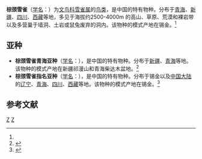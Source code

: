 {{Speciesbox 
| taxon = Montifringilla ruficollis
| status = LC
| status_system = IUCN3.1
| status_ref = <ref name=IUCN>{{cite iucn|url=https://www.iucnredlist.org/details/22718336/0 |title=''Pyrgilauda ruficollis'' |author=BirdLife International |author-link=BirdLife International |year=2012 |access-date=26 November 2013|ref=harv}}</ref>
| image = PyrgilaudaRufogularis.png
| binomial_authority = Blanford, 1871<ref name='id4088'>{{cite web| url =http://www.bioinfo.cn/db05/BjdwSpecies.php?action=view&id=4088| title =棕颈雪雀| work =《中国动物物种编目数据库》| publisher =中国科学院微生物研究所| author =中国科学院动物研究所| accessdate =2009-04-04| deadurl =yes| archiveurl =https://web.archive.org/web/20160305073311/http://www.bioinfo.cn/db05/BjdwSpecies.php?action=view&id=4088| archivedate =2016-03-05}}</ref>
}}

'''棕颈雪雀'''（[[学名|学名]]：{{lang|la|''Montifringilla ruficollis''}}）为[[文鸟科|文鸟科]][[雪雀属|雪雀属]]的[[鸟类|鸟类]]，是中国的特有物种。分布于[[青海|青海]]、[[新疆|新疆]]、[[四川|四川]]、[[西藏|西藏]]等地，多见于海拔约2500-4000m 的高山、草原、荒漠和裸岩带以及多营巢于墙洞、土岩或鼠兔废弃的洞内。该物种的模式产地在锡金。<ref name='id4088'/>

==亚种==
*'''棕颈雪雀青海亚种'''（[[学名|学名]]：{{lang|la|''Montifringilla ruficollis isabellina''}}），是中国的特有物种。分布于[[新疆|新疆]]、[[青海|青海]]等地。该物种的模式产地在新疆祁漫山和青海柴达木盆地。<ref name='id4089'>{{cite web| url =http://www.bioinfo.cn/db05/BjdwSpecies.php?action=view&id=4089| title =棕颈雪雀青海亚种| work =《中国动物物种编目数据库》| publisher =中国科学院微生物研究所| author =中国科学院动物研究所| accessdate =2009-04-04| deadurl =yes| archiveurl =https://web.archive.org/web/20160305001929/http://www.bioinfo.cn/db05/BjdwSpecies.php?action=view&id=4089| archivedate =2016-03-05}}</ref>
*'''棕颈雪雀指名亚种'''（[[学名|学名]]：{{lang|la|''Montifringilla ruficollis ruficollis''}}），是中国的特有物种。分布于锡金以及[[中国大陆|中国大陆]]的[[辽宁|辽宁]]、[[青海|青海]]、[[四川|四川]]、[[西藏|西藏]]等地。该物种的模式产地在锡金。<ref name='id4090'>{{cite web| url =http://www.bioinfo.cn/db05/BjdwSpecies.php?action=view&id=4090| title =棕颈雪雀指名亚种| work =《中国动物物种编目数据库》| publisher =中国科学院微生物研究所| author =中国科学院动物研究所| accessdate =2009-04-04| deadurl =yes| archiveurl =https://web.archive.org/web/20131203122335/http://www.bioinfo.cn/db05/BjdwSpecies.php?action=view| archivedate =2013-12-03}}</ref>

== 参考文献 ==
{{reflist}}
{{Passeridae}}
{{Taxonbar|from=Q27075721}}

[[Category:雪雀属|Z]]
[[Category:1871年描述的鸟类|Z]]